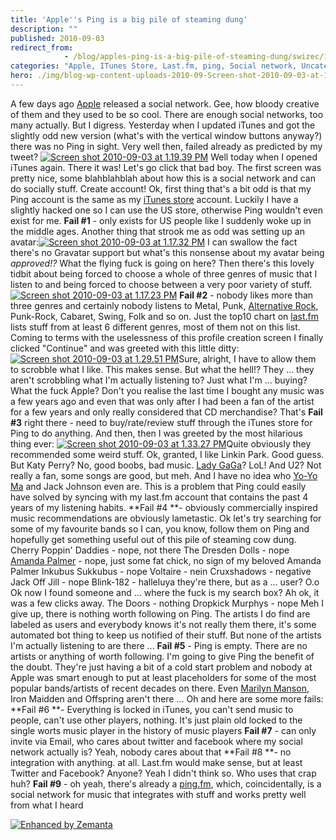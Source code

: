 ```yaml
---
title: 'Apple''s Ping is a big pile of steaming dung'
description: ""
published: 2010-09-03
redirect_from: 
            - /blog/apples-ping-is-a-big-pile-of-steaming-dung/swizec/1444
categories: "Apple, ITunes Store, Last.fm, ping, Social network, Uncategorized"
hero: ./img/blog-wp-content-uploads-2010-09-Screen-shot-2010-09-03-at-1.19.39-PM.png
---
```

A few days ago [Apple](http://www.apple.com "Apple") released a social network. Gee, how bloody creative of them and they used to be so cool. There are enough social networks, too many actually. But I digress. Yesterday when I updated iTunes and got the slightly odd new version (what&#x27;s with the vertical window buttons anyway?) there was no Ping in sight. Very well then, failed already as predicted by my tweet? [![](http://swizec.com/blog/wp-content/uploads/2010/09/Screen-shot-2010-09-03-at-1.19.39-PM.png "Screen shot 2010-09-03 at 1.19.39 PM")](./img/blog-wp-content-uploads-2010-09-Screen-shot-2010-09-03-at-1.19.39-PM.png) Well today when I opened iTunes again. There it was! Let&#x27;s go click that bad boy. The first screen was pretty nice, some blahblahblah about how this is a social network and can do socially stuff. Create account! Ok, first thing that&#x27;s a bit odd is that my Ping account is the same as my [iTunes store](http://itunes.com "ITunes Store") account. Luckily I have a slightly hacked one so I can use the US store, otherwise Ping wouldn&#x27;t even exist for me. **Fail #1** - only exists for US people like I suddenly woke up in the middle ages. Another thing that strook me as odd was setting up an avatar:[![](http://swizec.com/blog/wp-content/uploads/2010/09/Screen-shot-2010-09-03-at-1.17.32-PM.png "Screen shot 2010-09-03 at 1.17.32 PM")](./img/blog-wp-content-uploads-2010-09-Screen-shot-2010-09-03-at-1.17.32-PM.png) I can swallow the fact there&#x27;s no Gravatar support but what&#x27;s this nonsense about my avatar being _approved!?_ What the flying fuck is going on here? Then there&#x27;s this lovely tidbit about being forced to choose a whole of three genres of music that I listen to and being forced to choose between a very poor variety of stuff.[![](http://swizec.com/blog/wp-content/uploads/2010/09/Screen-shot-2010-09-03-at-1.17.23-PM.png "Screen shot 2010-09-03 at 1.17.23 PM")](./img/blog-wp-content-uploads-2010-09-Screen-shot-2010-09-03-at-1.17.23-PM.png) **Fail #2** - nobody likes more than three genres and certainly nobody listens to Metal, Punk, [Alternative Rock](http://en.wikipedia.org/wiki/Alternative_rock "Alternative rock"), Punk-Rock, Cabaret, Swing, Folk and so on. Just the top10 chart on [last.fm](http://Last.fm "Last.fm") lists stuff from at least 6 different genres, most of them not on this list. Coming to terms with the uselessness of this profile creation screen I finally clicked &quot;Continue&quot; and was greeted with this little ditty: [![](http://swizec.com/blog/wp-content/uploads/2010/09/Screen-shot-2010-09-03-at-1.29.51-PM.png "Screen shot 2010-09-03 at 1.29.51 PM")](./img/blog-wp-content-uploads-2010-09-Screen-shot-2010-09-03-at-1.29.51-PM.png)Sure, alright, I have to allow them to scrobble what I like. This makes sense. But what the hell!? They ... they aren&#x27;t scrobbling what I&#x27;m actually listening to? Just what I&#x27;m ... buying? What the fuck Apple? Don&#x27;t you realise the last time I bought any music was a few years ago and even that was only after I had been a fan of the artist for a few years and only really considered that CD merchandise? That&#x27;s **Fail #3** right there - need to buy/rate/review stuff through the iTunes store for Ping to do anything. And then, then I was greeted by the most hilarious thing ever: [![](http://swizec.com/blog/wp-content/uploads/2010/09/Screen-shot-2010-09-03-at-1.33.27-PM.png "Screen shot 2010-09-03 at 1.33.27 PM")](./img/blog-wp-content-uploads-2010-09-Screen-shot-2010-09-03-at-1.33.27-PM.png)Quite obviously they recommended some weird stuff. Ok, granted, I like Linkin Park. Good guess. But Katy Perry? No, good boobs, bad music. [Lady GaGa](http://www.ladygaga.com/ "Lady Gaga")? LoL! And U2? Not really a fan, some songs are good, but meh. And I have no idea who [Yo-Yo Ma](http://www.yo-yoma.com/ "Yo-Yo Ma") and Jack Johnson even are. This is a problem that Ping could easily have solved by syncing with my last.fm account that contains the past 4 years of my listening habits. **Fail #4 **- obviously commercially inspired music recommendations are obviously lametastic. Ok let&#x27;s try searching for some of my favourite bands so I can, you know, follow them on Ping and hopefully get something useful out of this pile of steaming cow dung. Cherry Poppin&#x27; Daddies - nope, not there The Dresden Dolls - nope [Amanda Palmer](http://amandapalmer.net "Amanda Palmer") - nope, just some fat chick, no sign of my beloved Amanda Palmer Inkubus Sukkubus - nope Voltaire - nein Cruxshadows - negative Jack Off Jill - nope Blink-182 - halleluya they&#x27;re there, but as a ... user? O.o Ok now I found someone and ... where the fuck is my search box? Ah ok, it was a few clicks away. The Doors - nothing Dropkick Murphys - nope Meh I give up, there is nothing worth following on Ping. The artists I do find are labeled as users and everybody knows it&#x27;s not really them there, it&#x27;s some automated bot thing to keep us notified of their stuff. But none of the artists I&#x27;m actually listening to are there ... **Fail #5** - Ping is empty. There are no artists or anything of worth following. I&#x27;m going to give Ping the benefit of the doubt. They&#x27;re just having a bit of a cold start problem and nobody at Apple was smart enough to put at least placeholders for some of the most popular bands/artists of recent decades on there. Even [Marilyn Manson](http://www.marilynmanson.com "Marilyn Manson"), Iron Maidden and Offspring aren&#x27;t there ... Oh and here are some more fails: **Fail #6 **- Everything is locked in iTunes, you can&#x27;t send music to people, can&#x27;t use other players, nothing. It&#x27;s just plain old locked to the single worts music player in the history of music players **Fail #7** - can only invite via Email, who cares about twitter and facebook where my social network actually is? Yeah, nobody cares about that **Fail #8 **- no integration with anything. at all. Last.fm would make sense, but at least Twitter and Facebook? Anyone? Yeah I didn&#x27;t think so. Who uses that crap huh? **Fail #9** - oh yeah, there&#x27;s already a [ping.fm](http://ping.fm/), which, coincidentally, is a social network for music that integrates with stuff and works pretty well from what I heard

[![Enhanced by Zemanta](http://img.zemanta.com/zemified_e.png?x-id=ffb7f017-5402-4e8f-9ce4-f22d785e005b)](http://www.zemanta.com/ "Enhanced by Zemanta")